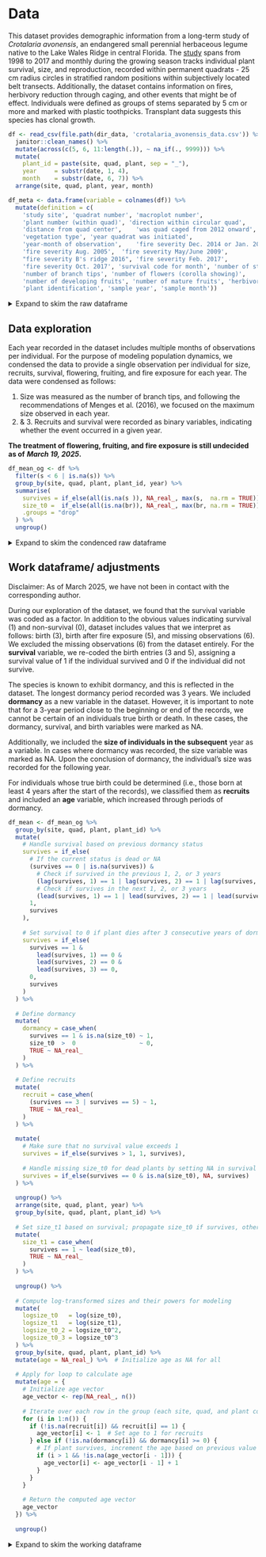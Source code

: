# Data {#data}

This dataset provides demographic information from a long-term study of *Crotalaria avonensis*, an endangered small perennial herbaceous legume native to the Lake Wales Ridge in central Florida. The [study](https://portal.edirepository.org/nis/metadataviewer?packageid=edi.219.1) spans from 1998 to 2017 and monthly during the growing season tracks individual plant survival, size, and reproduction, recorded within permanent quadrats - 25 cm radius circles in stratified random positions within subjectively located belt transects. Additionally, the dataset contains information on fires, herbivory reduction through caging, and other events that might be of effect. Individuals were defined as groups of stems separated by 5 cm or more and marked with plastic toothpicks. Transplant data suggests this species has clonal growth. 

```r
df <- read_csv(file.path(dir_data, 'crotalaria_avonensis_data.csv')) %>% 
  janitor::clean_names() %>%
  mutate(across(c(5, 6, 11:length(.)), ~ na_if(., 9999))) %>%
  mutate(
    plant_id = paste(site, quad, plant, sep = "_"),
    year     = substr(date, 1, 4),  
    month    = substr(date, 6, 7)) %>%
  arrange(site, quad, plant, year, month)

df_meta <- data.frame(variable = colnames(df)) %>% 
  mutate(definition = c(
    'study site', 'quadrat number',	'macroplot number',	
    'plant number (within quad)', 'direction within circular quad',	
    'distance from quad center',	'was quad caged from 2012 onward',	
    'vegetation type', 'year quadrat was initiated', 
    'year-month of observation',	'fire severity Dec. 2014 or Jan. 2015',
    'fire severity Aug. 2005',	'fire severity May/June 2009',
    "fire severity B's ridge 2016", 'fire severity Feb. 2017',
    'fire severity Oct. 2017', 'survival code for month', 'number of stems',
    'number of branch tips', 'number of flowers (corolla showing)', 
    'number of developing fruits', 'number of mature fruits', 'herbivory code',
    'plant identification', 'sample year', 'sample month'))
```

<details>
<summary>Expand to skim the raw dataframe</summary>
```r
skimr::skim(df)
```
</details>

## Data exploration

Each year recorded in the dataset includes multiple months of observations per individual. For the purpose of modeling population dynamics, we condensed the data to provide a single observation per individual for size, recruits, survival, flowering, fruiting, and fire exposure for each year. The data were condensed as follows:

1. Size was measured as the number of branch tips, and following the recommendations of Menges et al. (2016), we focused on the maximum size observed in each year.
2. & 3. Recruits and survival were recorded as binary variables, indicating whether the event occurred in a given year.

**The treatment of flowering, fruiting, and fire exposure is still undecided as of** ***March 19, 2025*****.**


```r
df_mean_og <- df %>%
  filter(s < 6 | is.na(s)) %>%
  group_by(site, quad, plant, plant_id, year) %>%
  summarise(
    survives = if_else(all(is.na(s )), NA_real_, max(s,  na.rm = TRUE)),
    size_t0 =  if_else(all(is.na(br)), NA_real_, max(br, na.rm = TRUE)),
    .groups = "drop"
  ) %>% 
  ungroup()
```

<details>
<summary>Expand to skim the condenced raw dataframe</summary> 
```r
skimr::skim(df_mean_og)
```
</details>

## Work dataframe/ adjustments
Disclaimer: As of March 2025, we have not been in contact with the corresponding author.

During our exploration of the dataset, we found that the survival variable was coded as a factor. In addition to the obvious values indicating survival (1) and non-survival (0), dataset includes values that we interpret as follows: birth (3), birth after fire exposure (5), and missing observations (6). We excluded the missing observations (6) from the dataset entirely. For the **survival** variable, we re-coded the birth entries (3 and 5), assigning a survival value of 1 if the individual survived and 0 if the individual did not survive.


The species is known to exhibit dormancy, and this is reflected in the dataset. The longest dormancy period recorded was 3 years. We included **dormancy** as a new variable in the dataset. However, it is important to note that for a 3-year period close to the beginning or end of the records, we cannot be certain of an individuals true birth or death. In these cases, the dormancy, survival, and birth variables were marked as NA.

Additionally, we included the **size of individuals in the subsequent** year as a variable. In cases where dormancy was recorded, the size variable was marked as NA. Upon the conclusion of dormancy, the individual's size was recorded for the following year.

For individuals whose true birth could be determined (i.e., those born at least 4 years after the start of the records), we classified them as **recruits** and included an **age** variable, which increased through periods of dormancy.


```r
df_mean <- df_mean_og %>% 
  group_by(site, quad, plant, plant_id) %>% 
  mutate(
    # Handle survival based on previous dormancy status
    survives = if_else(
      # If the current status is dead or NA
      (survives == 0 | is.na(survives)) & 
        # Check if survived in the previous 1, 2, or 3 years
        (lag(survives, 1) == 1 | lag(survives, 2) == 1 | lag(survives, 3) == 1) & 
        # Check if survives in the next 1, 2, or 3 years
        (lead(survives, 1) == 1 | lead(survives, 2) == 1 | lead(survives, 3) == 1), 
      1,  
      survives
    ),
    
    # Set survival to 0 if plant dies after 3 consecutive years of dormancy
    survives = if_else(
      survives == 1 & 
        lead(survives, 1) == 0 & 
        lead(survives, 2) == 0 & 
        lead(survives, 3) == 0, 
      0,  
      survives
    )
  ) %>%
  
  # Define dormancy
  mutate(
    dormancy = case_when(
      survives == 1 & is.na(size_t0) ~ 1,
      size_t0  >  0                  ~ 0, 
      TRUE ~ NA_real_ 
    )
  ) %>% 
  
  # Define recruits
  mutate(
    recruit = case_when(
      (survives == 3 | survives == 5) ~ 1, 
      TRUE ~ NA_real_  
    )
  ) %>% 
  
  mutate(
    # Make sure that no survival value exceeds 1
    survives = if_else(survives > 1, 1, survives), 
    
    # Handle missing size_t0 for dead plants by setting NA in survival column
    survives = if_else(survives == 0 & is.na(size_t0), NA, survives)
  ) %>% 
  
  ungroup() %>% 
  arrange(site, quad, plant, year) %>%
  group_by(site, quad, plant, plant_id) %>%
  
  # Set size_t1 based on survival; propagate size_t0 if survives, otherwise set to NA
  mutate(
    size_t1 = case_when(
      survives == 1 ~ lead(size_t0), 
      TRUE ~ NA_real_  
    )
  ) %>%
  
  ungroup() %>% 
  
  # Compute log-transformed sizes and their powers for modeling
  mutate(
    logsize_t0   = log(size_t0),     
    logsize_t1   = log(size_t1),    
    logsize_t0_2 = logsize_t0^2,     
    logsize_t0_3 = logsize_t0^3      
  ) %>%
  group_by(site, quad, plant, plant_id) %>%
  mutate(age = NA_real_) %>%  # Initialize age as NA for all
  
  # Apply for loop to calculate age
  mutate(age = {
    # Initialize age vector
    age_vector <- rep(NA_real_, n())
    
    # Iterate over each row in the group (each site, quad, and plant combination)
    for (i in 1:n()) {
      if (!is.na(recruit[i]) && recruit[i] == 1) {
        age_vector[i] <- 1  # Set age to 1 for recruits
      } else if (!is.na(dormancy[i]) && dormancy[i] >= 0) {
        # If plant survives, increment the age based on previous value
        if (i > 1 && !is.na(age_vector[i - 1])) {
          age_vector[i] <- age_vector[i - 1] + 1
        }
      }
    }
    
    # Return the computed age vector
    age_vector
  }) %>%
  
  ungroup()
```

<details>
<summary>Expand to skim the working dataframe</summary>
```r
skimr::skim(df_mean)
```
</details>
